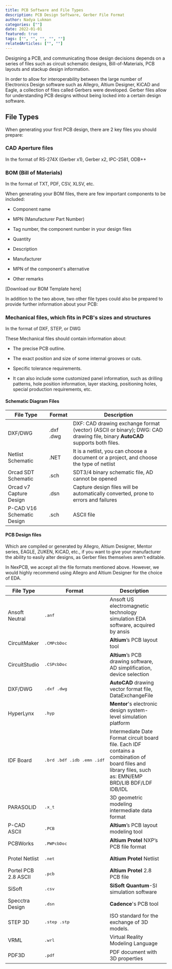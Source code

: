 ```yaml
---
title: PCB Software and File Types
description: PCB Design Software, Gerber File Format
author: Nadya Lukman
categories: [""]
date: 2022-01-01
featured: true
tags: ["", "", "", "", ""]
relatedArticles: ["", ""]
---
```


Designing a PCB, and communicating those design decisions depends on a series of files such as circuit schematic designs, Bill-of-Materials, PCB layouts and stackup design information.

In order to allow for interoperability between the large number of Electronics Design software such as Allegro, Altium Designer, KiCAD and Eagle, a collection of files called Gerbers were developed. Gerber files allow for understanding PCB designs without being locked into a certain design software.

## File Types

When generating your first PCB design, there are 2 key files you should prepare:

### CAD Aperture files

In the format of RS-274X (Gerber x1), Gerber x2, IPC-2581, ODB++

### BOM (Bill of Materials)

In the format of TXT, PDF, CSV, XLSV, etc.

When generating your BOM files, there are few important components to be included:

- Component name

- MPN (Manufacturer Part Number)

- Tag number, the component number in your design files

- Quantity

- Description

- Manufacturer

- MPN of the component's alternative

- Other remarks

[Download our BOM Template here]

In addition to the two above, two other file types could also be prepared to provide further information about your PCB:

### Mechanical files, which fits in PCB's sizes and structures

In the format of DXF, STEP, or DWG

These Mechanical files should contain information about:

- The precise PCB outline.

- The exact position and size of some internal grooves or cuts.

- Specific tolerance requirements.

- It can also include some customized panel information, such as drilling patterns, hole position information, layer stacking, positioning holes, special production requirements, etc.

#### Schematic Diagram Files

| File Type                  | Format    | Description                                                                                                                 |
| -------------------------- | --------- | --------------------------------------------------------------------------------------------------------------------------- |
| DXF/DWG                    | .dxf .dwg | DXF: CAD drawing exchange format (vector) (ASCII or binary); DWG: CAD drawing file, binary **AutoCAD** supports both files. |
| Netlist Schematic          | .NET      | It is a netlist, you can choose a document or a project, and choose the type of netlist                                     |
| Orcad SDT Schematic        | .sch      | SDT3/4 binary schematic file, AD cannot be opened                                                                           |
| Orcad v7 Capture Design    | .dsn      | Capture design files will be automatically converted, prone to errors and failures                                          |
| P-CAD V16 Schematic Design | .sch      | ASCII file                                                                                                                  |

#### PCB Design files

Which are compiled or generated by Allegro, Altium Designer, Mentor series, EAGLE, ZUKEN, KiCAD, etc., if you want to give your manufacturer the ability to easily alter designs, as Gerber files themselves aren't editable.

In NexPCB, we accept all the file formats mentioned above. However, we would highly recommend using Allegro and Altium Designer for the choice of EDA.

| File Type            | Format                              | Description                                                                                                                                             |     |
| -------------------- | ----------------------------------- | ------------------------------------------------------------------------------------------------------------------------------------------------------- | --- |
| Ansoft Neutral       | <pre>.anf</pre>                     | Ansoft US electromagnetic technology simulation EDA software, acquired by ansis                                                                         |     |
| CircuitMaker         | <pre>.CMPcbDoc</pre>                | **Altium**’s PCB layout tool                                                                                                                            |     |
| CircuitStudio        | <pre>.CSPcbDoc</pre>                | **Altium**’s PCB drawing software, AD simplification, device selection                                                                                  |     |
| DXF/DWG              | <pre>.dxf .dwg</pre>                | **AutoCAD** drawing vector format file, DataExchangeFile                                                                                                |     |
| HyperLynx            | <pre>.hyp</pre>                     | **Mentor**'s electronic design system-level simulation platform                                                                                         |     |
| IDF Board            | <pre>.brd .bdf .idb .emn .idf</pre> | Intermediate Date Format circuit board file. Each IDF contains a combination of board files and library files, such as: EMN/EMP BRD/LIB BDF/LDF IDB/IDL |     |
| PARASOLID            | <pre>.x_t</pre>                     | 3D geometric modeling intermediate data format                                                                                                          |     |
| P-CAD ASCII          | <pre>.PCB</pre>                     | **Altium**’s PCB layout modeling tool                                                                                                                   |     |
| PCBWorks             | <pre>.PWPcbDoc</pre>                | **Altium Protel** NXP’s PCB file format                                                                                                                 |     |
| Protel Netlist       | <pre>.net</pre>                     | **Altium Protel** Netlist                                                                                                                               |     |
| Portel PCB 2.8 ASCII | <pre>.pcb</pre>                     | **Altium Protel** 2.8 PCB file                                                                                                                          |     |
| SiSoft               | <pre>.csv</pre>                     | **SiSoft Quantum**-SI simulation software                                                                                                               |     |
| Specctra Design      | <pre>.dsn</pre>                     | **Cadence**'s PCB tool                                                                                                                                  |     |
| STEP 3D              | <pre>.step .stp</pre>               | ISO standard for the exchange of 3D models.                                                                                                             |     |
| VRML                 | <pre>.wrl</pre>                     | Virtual Reality Modeling Language                                                                                                                       |     |
| PDF3D                | <pre>.pdf</pre>                     | PDF document with 3D properties                                                                                                                         |     |
